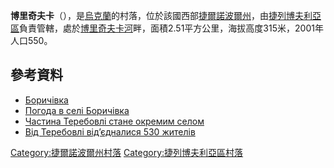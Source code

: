{{coord|49|19|44|N|25|45|58|E|scale:30000|display=title}}

'''博里奇夫卡'''（{{lang-uk|Боричівка}}），是[[烏克蘭|烏克蘭]]的村落，位於該國西部[[捷爾諾波爾州|捷爾諾波爾州]]，由[[捷列博夫利亞區|捷列博夫利亞區]]負責管轄，處於[[博里奇夫卡河|博里奇夫卡河]]畔，面積2.51平方公里，海拔高度315米，2001年人口550。

==參考資料==
* [http://gska2.rada.gov.ua/pls/z7502/A005?rdat1=11.04.2015&rf7571=31644 Боричівка]{{dead link|date=2017年11月 |bot=InternetArchiveBot |fix-attempted=yes }}
* [http://weather.in.ua/ua/ternopol'skaja/1814 Погода в селі Боричівка] {{Wayback|url=http://weather.in.ua/ua/ternopol'skaja/1814 |date=20201022063231 }}
* [http://20minut.ua/news/75143 Частина Теребовлі стане окремим селом] {{Wayback|url=http://20minut.ua/news/75143 |date=20080110081932 }}
* [http://www.gpu.ua/index.php?&id=190731&eid=489 Від Теребовлі від’єдналися 530 жителів]

{{DEFAULTSORT:Боричівка}}
[[Category:捷爾諾波爾州村落|Category:捷爾諾波爾州村落]]
[[Category:捷列博夫利亞區村落|Category:捷列博夫利亞區村落]]


{{Ternopil-geo-stub}}